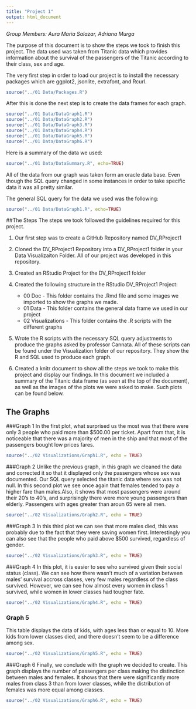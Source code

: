 ```yaml
---
title: "Project 1"
output: html_document
---
```

_Group Members: Aura Maria Salazar, Adriana Murga_

The purpose of this document is to show the steps we took to finish this project. The data used was taken from Titanic data which provides information about the survival of the passengers of the Titanic according to their class, sex and age.

The very first step in order to load our project is to install the necessary packages which are ggplot2, jsonlite, extrafont, and Rcurl. 

```r
source("../01 Data/Packages.R")
```

After this is done the next step is to create the data frames for each graph. 

```r
source("../01 Data/DataGraph1.R")
source("../01 Data/DataGraph2.R")
source("../01 Data/DataGraph3.R")
source("../01 Data/DataGraph4.R")
source("../01 Data/DataGraph5.R")
source("../01 Data/DataGraph6.R")
```

Here is a summary of the data we used:

```r
source("../01 Data/DataSummary.R", echo=TRUE)

```

All of the data from our graph was taken form an oracle data base. Even though the SQL query changed in some instances in order to take specific data it was all pretty similar. 

The general SQL query for the data we used was the following:
```r
source("../01 Data/DataGraph1.R", echo=TRUE)
```

##The Steps 
The steps we took followed the guidelines required for this project. 

1. Our first step was to create a GitHub Repository named DV_RProject1 

2. Cloned the DV_RProject1 Repository into a DV_RProject1 folder in your Data Visualizaiton Folder. All of our project was developed in this repository.

3. Created an RStudio Project for the DV_RProject1 folder

4. Created the following structure in the RStudio DV_RProject1 Project:
      - 00 Doc - This folder contains the .Rmd file and some images we imported to show the graphs we made. 
      - 01 Data - This folder contains the general data frame we used in our project
      - 02 Visualizations - This folder contains the .R scripts with the different graphs
      
5. Wrote the R scripts with the necessary SQL query adjustments to produce the graphs asked by professor Cannata. All of these scripts can be found under the Visualization folder of our repository. They show the R and SQL used to produce each graph. 

6. Created a knitr document to show all the steps we took to make this project and display our findings. In this document we included a summary of the Titanic data frame (as seen at the top of the document), as well as the images of the plots we were asked to make. Such plots can be found below. 

## The Graphs

###Graph 1
In the first plot, what surprised us the most was that there were only 3 people who paid more than $500.00 per ticket. Apart from that, it is noticeable that there was a majority of men in the ship and that most of the passengers bought low prices fares. 

```r
source("../02 Visualizations/Graph1.R", echo = TRUE)
```

###Graph 2
Unlike the previous graph, in this graph we cleaned the data and corrected it so that it displayed only the passengers whose sex was documented. Our SQL query selected the titanic data where sex was not null. In this second plot we see once again that females tended to pay a higher fare than males.Also, it shows that most passengers were around their 20's to 40's, and surprisingly there were more young passengers than elderly. Passengers with ages greater than aroun 65 were all men. 
```r
source("../02 Visualizations/Graph2.R", echo = TRUE)
```

###Graph 3
In this third plot we can see that more males died, this was probably due to the fact that they were saving women first. Interestingly you can also see that the people who paid above $500 survived, regardless of gender. 

```r
source("../02 Visualizations/Graph3.R", echo = TRUE)
```

###Graph 4
In this plot, it is easier to see who survived given their social status (class). We can see how there wasn't much of a variation between males' survival accross classes, very few males regardless of the class survived. However, we can see how almost every women in class 1 survived, while women in lower classes had tougher fate.

```r
source("../02 Visualizations/Graph4.R", echo = TRUE)
```

### Graph 5
This table displays the data of kids, with ages less than or equal to 10. More kids from lower classes died, and there doesn't seem to be a difference among sex. 

```r
source("../02 Visualizations/Graph5.R", echo = TRUE)
```

###Graph 6
Finally, we conclude with the graph we decided to create. This graph displays the number of passengers per class making the distinction between males and females. It shows that there were significantly more males from class 3 than from lower classes, while the distribution of females was more equal among classes. 

```r
source("../02 Visualizations/Graph6.R", echo = TRUE)
```
